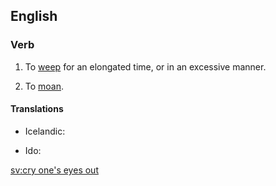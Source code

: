 ==English==

===Verb===
{{head|en|verb}}

# To [[weep]] for an elongated time, or in an excessive manner.
# {{lb|en|idiomatic}} To [[moan]]. {{rfex|lang=en}} <!--Do we mean complain/whinge, or moan in pain?-->

====Translations====
{{trans-top|to weep for an elongated time}}
* Icelandic: {{t|is|hágráta}}
{{trans-mid}}
* Ido: {{t+|io|ploregar}}
{{trans-bottom}}

{{trans-see|to moan|moan}}


[[sv:cry one's eyes out]]